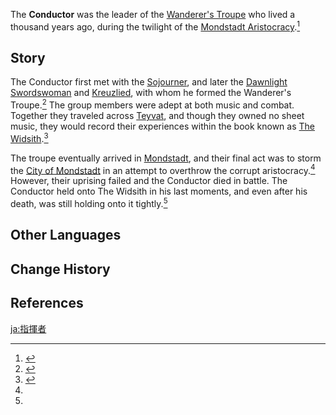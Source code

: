 {{Character Infobox
|type             = Mentioned
|deceased         = Past
|region           = 
|affiliation      = Wanderer's Troupe (Faction)
|affiliationLabel = Wanderer's Troupe
}}
The '''Conductor''' was the leader of the [[Wanderer's Troupe (Faction)|Wanderer's Troupe]] who lived a thousand years ago, during the twilight of the [[Mondstadt Aristocracy]].<ref name="widsith">{{Ref/Weapon|The Widsith}}</ref>

==Story==
The Conductor first met with the [[Sojourner]], and later the [[Dawnlight Swordswoman]] and [[Kreuzlied]], with whom he formed the Wanderer's Troupe.<ref name="goblet">{{Ref/Arti|Goblet of the Sojourner}}</ref> The group members were adept at both music and combat. Together they traveled across [[Teyvat]], and though they owned no sheet music, they would record their experiences within the book known as [[The Widsith]].<ref name="tophat">{{Ref/Arti|Conductor's Top Hat}}</ref>

The troupe eventually arrived in [[Mondstadt]], and their final act was to storm the [[City of Mondstadt]] in an attempt to overthrow the corrupt aristocracy.<ref name="widsith"/> However, their uprising failed and the Conductor died in battle. The Conductor held onto The Widsith in his last moments, and even after his death, was still holding onto it tightly.<ref name="tophat"/>

==Other Languages==
{{Other Languages|default_hidden=1
|en       = Conductor
|zhs      = 指挥
|zhs_rm   = Zhǐhuī
|zht      = 指揮
|zht_rm   = Zhǐhuī
|ja       = 指揮者<!--also 指揮-->
|ja_rm    = Shikisha
|ko       = {{tt|지휘자|指揮者}}<!--also 지휘-->
|es       = Director
|fr       = Chef d'orchestre
|ru       = Дирижёр
|th       = หัวหน้าวงดนตรี<ref name="tophat"/> / ผู้คุมวง<ref name="goblet"/>
|th_rm    = Huana wong dontri / Phu khum wong
|vi       = {{tt|Chỉ Huy|指揮}}
|de       = Dirigent
|id       = Konduktor
|pt       = Comandante<!--also "Maestro"-->
|tr       = Orkestra Şefi
|it       = Direttore
}}

==Change History==
{{Change History|introduced=1.0}}

==References==
{{Reflist}}

[[ja:指揮者]]